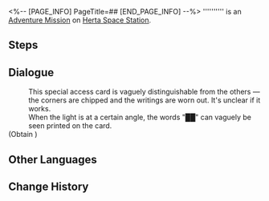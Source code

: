 <%-- [PAGE_INFO]
PageTitle=##
[END_PAGE_INFO] --%>
{{Stub|Dialogue.}}
{{Mission Infobox
|id            = 2000311
|title         = 
|image         = <!--Mission .png-->
|type          = Adventure
|event_name    = 
|chapter       = 
|requirements  = [[Trailblaze Mission]] ''[[Lingering Shadows]]'' completed
|summary       = <!--official mission summary from Fate's Atlas-->
|characters    = Trailblazer
|startLocation = [[Herta Space Station]] - [[Base Zone]]
|world         = Herta Space Station
|area          = Base Zone
|prev          = 
|next          = 
|rewards       = 
}}
'''''''''' is an [[Adventure Mission]] on [[Herta Space Station]].

==Steps==


<!--
==Gameplay Notes==

--><!--
==Trial Character==

-->
==Dialogue==
{{Stub Dialogue}}
:This special access card is vaguely distinguishable from the others &mdash; the corners are chipped and the writings are worn out. It's unclear if it works.
:When the light is at a certain angle, the words "██" can vaguely be seen printed on the card.
;(Obtain {{Item|██ Access Authentication|20|x=1|text=██ Access Authentication}})
{{Dialogue End}}

==Other Languages==
{{Other Languages
|en   = 
|zhs  = 
|zht  = 
|ja   = 
|ko   = 
|es   = 
|fr   = 
|ru   = 
|th   = 
|vi   = 
|de   = 
|id   = 
|pt   = 
}}

==Change History==
{{Change History|1.0}}
